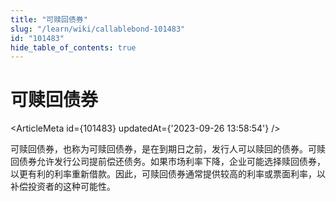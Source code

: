```yaml
---
title: "可赎回债券"
slug: "/learn/wiki/callablebond-101483"
id: "101483"
hide_table_of_contents: true
---
```



# 可赎回债券

<ArticleMeta id={101483} updatedAt={'2023-09-26 13:58:54'} />
<div className='border-solid border-b border-t-0 my-4 border-[var(--ifm-color-gray-300)]' />

可赎回债券，也称为可赎回债券，是在到期日之前，发行人可以赎回的债券。可赎回债券允许发行公司提前偿还债务。如果市场利率下降，企业可能选择赎回债券，以更有利的利率重新借款。因此，可赎回债券通常提供较高的利率或票面利率，以补偿投资者的这种可能性。
